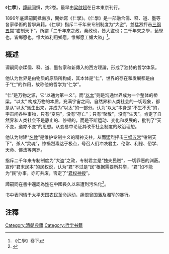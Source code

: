 《'''仁學'''》，[[譚嗣同|譚嗣同]]撰，共2卷。最早由[[梁啟超|梁啟超]]在日本東京刊行。

1896年底譚嗣同抵南京，開始寫《仁學》。《仁學》是一部融合儒、释、道、墨等各家學術的哲學典籍。《仁學》指斥二千年来专制制度为“大盗”，並猛烈抨击[[三纲五常|三纲五常]]“钳制天下”，所謂「二千年來之政，秦政也，皆大盜也；二千年來之學，[[荀子|荀學]]也，皆鄉愿也。惟大盜利用鄉愿，惟鄉愿工媚大盜」<ref>《仁學》卷下</ref>。

==概述==
谭嗣同杂糅儒、释、道、墨各家和新傳入的西方理論，形成了独特的哲学体系。

他认为世界是由物质的原质所构成，其本体是“仁”，世界的存在和发展都是由于“仁”的作用，故称他的哲学为“仁学”。

“仁”是万物之源，它“以通为第一义”。而“[[以太|以太]]”则是沟通世界成为一个整体的桥梁。“以太” 构成万物的本质，充满宇宙之间，自然界和人类社会的—切现象，都是从“以太”派生出来，并成为“以太”的一部分。认为“以太”本身是“不生不灭”的，宇宙间各种事物，只有“变易”，没有“存亡”；只有“聚散”，没有“生灭”。肯定了自然界和人类社会不是静止的、停顿的，而是不断运动、变化和发展的，批判了“天不变，道亦不变”的思想。从变易中论证其改革社会制度的政治理想。

他认为封建“[[名教|名教]]”是维护专制主义的精神支柱，从而猛烈抨击[[三纲五常|三纲五常]]“钳制天下”，杀人“灵魂”，惨祸烈毒达于极点，号召人们冲决君主、伦常、利禄、俗学、天命、佛法等网罗。

指斥二千年来专制制度为“大盗”之政，专制君主是“独夫民贼”，一切罪恶的渊薮。宣传“君末民本”的民权说，认为“君”不过是“民”根据需要所共举，“君”如不能为“民”办事，亦可共废，否定了“[[君权神授|君权神授]]”。

譚嗣同在書中還認為[[人类的性|性]]在中國長久以來遭到污名化<ref>{{cite news |title=伤风败俗之外 中国古人如何谈论性教育（下） |url=https://stg-www.dwnewstest.com/%E4%B8%AD%E5%9B%BD/60158359/%E4%BC%A4%E9%A3%8E%E8%B4%A5%E4%BF%97%E4%B9%8B%E5%A4%96%E4%B8%AD%E5%9B%BD%E5%8F%A4%E4%BA%BA%E5%A6%82%E4%BD%95%E8%B0%88%E8%AE%BA%E6%80%A7%E6%95%99%E8%82%B2%E4%B8%8B |publisher=多維新聞網 |accessdate=2020-09-25 |archive-date=2021-01-09 |archive-url=https://web.archive.org/web/20210109115843/https://stg-www.dwnewstest.com/%E4%B8%AD%E5%9B%BD/60158359/%E4%BC%A4%E9%A3%8E%E8%B4%A5%E4%BF%97%E4%B9%8B%E5%A4%96%E4%B8%AD%E5%9B%BD%E5%8F%A4%E4%BA%BA%E5%A6%82%E4%BD%95%E8%B0%88%E8%AE%BA%E6%80%A7%E6%95%99%E8%82%B2%E4%B8%8B |dead-url=no }}</ref>。

书中表同情于太平天国农民革命运动，痛恨曾国藩及湘军的暴行。

==注釋==
{{Wikisource|仁学}}
{{reflist}}

[[Category:清朝典籍|Category:清朝典籍]]
[[Category:哲学书籍|Category:哲学书籍]]